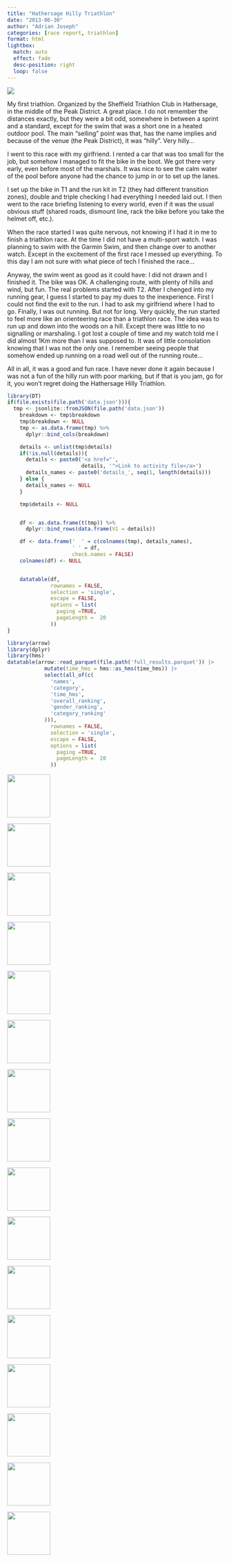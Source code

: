 ```yaml
---
title: "Hathersage Hilly Triathlon"
date: "2013-06-30"
author: "Adrian Joseph"
categories: [race report, triathlon]
format: html
lightbox:
  match: auto
  effect: fade
  desc-position: right
  loop: false
---
```


![](https://storage.googleapis.com/blogs_josa/sport/2013-06-30_HATHERSAGE_HILLY_TRIATHLON/img/00a0.png)

My first triathlon. Organized by the Sheffield Triathlon Club in Hathersage, in the middle of the Peak District. A great place. I do not remember the distances exactly, but they were a bit odd, somewhere in between a sprint and a standard, except for the swim that was a short one in a heated outdoor pool. The main "selling" point was that, has the name implies and because of the venue (the Peak District), it was "hilly". Very hilly...

I went to this race with my girlfriend. I rented a car that was too small for the job, but somehow I managed to fit the bike in the boot. We got there very early, even before most of the marshals. It was nice to see the calm water of the pool before anyone had the chance to jump in or to set up the lanes.

I set up the bike in T1 and the run kit in T2 (they had different transition zones), double and triple checking I had everything I needed laid out. I then went to the race briefing listening to every world, even if it was the usual obvious stuff (shared roads, dismount line, rack the bike before you take the helmet off, etc.).

When the race started I was quite nervous, not knowing if I had it in me to finish a triathlon race. At the time I did not have a multi-sport watch. I was planning to swim with the Garmin Swim, and then change over to another watch. Except in the excitement of the first race I messed up everything. To this day I am not sure with what piece of tech I finished the race...

Anyway, the swim went as good as it could have: I did not drawn and I finished it. The bike was OK. A challenging route, with plenty of hills and wind, but fun. The real problems started with T2. After I chenged into my running gear, I guess I started to pay my dues to the inexperience. First I could not find the exit to the run. I had to ask my girlfriend where I had to go. Finally, I was out running. But not for long. Very quickly, the run started to feel more like an orienteering race than a triathlon race. The idea was to run up and down into the woods on a hill. Except there was little to no signalling or marshaling. I got lost a couple of time and my watch told me I did almost 1Km more than I was supposed to. It was of little consolation knowing that I was not the only one. I remember seeing people that somehow ended up running on a road well out of the running route...


All in all, it was a good and fun race. I have never done it again because I was not a fun of the hilly run with poor marking, but if that is you jam, go for it, you won't regret doing the Hathersage Hilly Triathlon.

```r
library(DT)
if(file.exists(file.path('data.json'))){
  tmp <- jsonlite::fromJSON(file.path('data.json'))
    breakdown <- tmp$breakdown
    tmp$breakdown <- NULL
    tmp <- as.data.frame(tmp) %>%
      dplyr::bind_cols(breakdown)

    details <- unlist(tmp$details)
    if(!is.null(details)){
      details <- paste0('<a href="',
                        details, '">Link to activity file</a>')
      details_names <- paste0('details_', seq(1, length(details)))
    } else {
      details_names <- NULL
    }

    tmp$details <- NULL


    df <- as.data.frame(t(tmp)) %>%
      dplyr::bind_rows(data.frame(V1 = details))

    df <- data.frame('  ' = c(colnames(tmp), details_names),
                     ' ' = df,
                     check.names = FALSE)
    colnames(df) <- NULL


    datatable(df,
              rownames = FALSE,
              selection = 'single',
              escape = FALSE,
              options = list(
                paging =TRUE,
                pageLength =  20
              ))
}
```


```r
library(arrow)
library(dplyr)
library(hms)
datatable(arrow::read_parquet(file.path('full_results.parquet')) |>
            mutate(time_hms = hms::as_hms(time_hms)) |>
            select(all_of(c(
              'names',
              'category',
              'time_hms',
              'overall_ranking',
              'gender_ranking',
              'category_ranking'
            ))),
              rownames = FALSE,
              selection = 'single',
              escape = FALSE,
              options = list(
                paging =TRUE,
                pageLength =  20
              ))

```


::: {layout-ncol=4}
![](https://storage.googleapis.com/blogs_josa/sport/2013-06-30_HATHERSAGE_HILLY_TRIATHLON/img/00a0.png){ width="100" group="hi" }

![](https://storage.googleapis.com/blogs_josa/sport/2013-06-30_HATHERSAGE_HILLY_TRIATHLON/img/00a1.png){ width="100" group="hi" }

![](https://storage.googleapis.com/blogs_josa/sport/2013-06-30_HATHERSAGE_HILLY_TRIATHLON/img/00a2.png){ width="100" group="hi" }

![](https://storage.googleapis.com/blogs_josa/sport/2013-06-30_HATHERSAGE_HILLY_TRIATHLON/img/00c.jpg){ width="100" group="hi" }

![](https://storage.googleapis.com/blogs_josa/sport/2013-06-30_HATHERSAGE_HILLY_TRIATHLON/img/01.jpg){ width="100" group="hi" }

![](https://storage.googleapis.com/blogs_josa/sport/2013-06-30_HATHERSAGE_HILLY_TRIATHLON/img/04.jpg){ width="100" group="hi" }

![](https://storage.googleapis.com/blogs_josa/sport/2013-06-30_HATHERSAGE_HILLY_TRIATHLON/img/06.jpg){ width="100" group="hi" }

![](https://storage.googleapis.com/blogs_josa/sport/2013-06-30_HATHERSAGE_HILLY_TRIATHLON/img/14.jpg){ width="100" group="hi" }

![](https://storage.googleapis.com/blogs_josa/sport/2013-06-30_HATHERSAGE_HILLY_TRIATHLON/img/19.jpg){ width="100" group="hi" }

![](https://storage.googleapis.com/blogs_josa/sport/2013-06-30_HATHERSAGE_HILLY_TRIATHLON/img/20.jpg){ width="100" group="hi" }

![](https://storage.googleapis.com/blogs_josa/sport/2013-06-30_HATHERSAGE_HILLY_TRIATHLON/img/21.jpg){ width="100" group="hi" }

![](https://storage.googleapis.com/blogs_josa/sport/2013-06-30_HATHERSAGE_HILLY_TRIATHLON/img/24.jpg){ width="100" group="hi" }

![](https://storage.googleapis.com/blogs_josa/sport/2013-06-30_HATHERSAGE_HILLY_TRIATHLON/img/25.jpg){ width="100" group="hi" }

![](https://storage.googleapis.com/blogs_josa/sport/2013-06-30_HATHERSAGE_HILLY_TRIATHLON/img/28.jpg){ width="100" group="hi" }

![](https://storage.googleapis.com/blogs_josa/sport/2013-06-30_HATHERSAGE_HILLY_TRIATHLON/img/29.jpg){ width="100" group="hi" }

![](https://storage.googleapis.com/blogs_josa/sport/2013-06-30_HATHERSAGE_HILLY_TRIATHLON/img/31.jpg){ width="100" group="hi" }


:::
